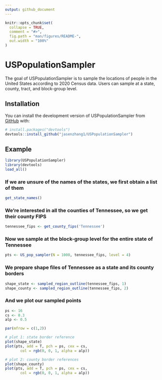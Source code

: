 ```yaml
---
output: github_document
---
```


<!-- README.md is generated from README.Rmd. Please edit that file -->

```r
knitr::opts_chunk$set(
  collapse = TRUE,
  comment = "#>",
  fig.path = "man/figures/README-",
  out.width = "100%"
)
```

# USPopulationSampler

<!-- badges: start -->
<!-- badges: end -->

The goal of USPopulationSampler is to sample the locations of people in the United States according to 2020 Census data. Users can sample at a state, county, tract, and block-group level.

## Installation

You can install the development version of USPopulationSampler from [GitHub](https://github.com/) with:

``` r
# install.packages("devtools")
devtools::install_github("jasenzhang1/USPopulationSampler")
```

## Example

```r
library(USPopulationSampler)
library(devtools)
load_all()
```

### If we are unsure of the names of the states, we first obtain a list of them

```r
get_state_names()
```

### We're interested in all the counties of Tennessee, so we get their county FIPS

```r
tennessee_fips <- get_county_fips('Tennessee')
```

### Now we sample at the block-group level for the entire state of Tennessee

```r
pts <- US_pop_sampler(N = 1000, tennessee_fips, level = 4)
```

### We prepare shape files of Tennessee as a state and its county borders

```r
shape_state <- sampled_region_outline(tennessee_fips, 1)
shape_county <- sampled_region_outline(tennessee_fips, 2)
```

### And we plot our sampled points

```r
ps <- 16
cs <- 0.3
alp <- 0.5

par(mfrow = c(1,2))

# plot 1: state border reference
plot(shape_state)
plot(pts, add = T, pch = ps, cex = cs,
       col = rgb(0, 0, 1, alpha = alp))

# plot 2: county border references
plot(shape_county)
plot(pts, add = T, pch = ps, cex = cs,
       col = rgb(0, 0, 1, alpha = alp))
```

